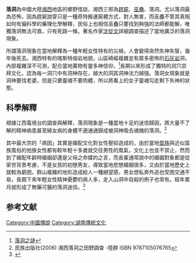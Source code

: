 
'''落洞'''為中國大陸[[湘西|湘西]]地區的鄉野怪談，湘西三邪為[[趕屍|趕屍]]、[[巫蠱|巫蠱]]、落洞。尤以落洞最為恐怖，因為趕屍說穿只是一種奇特搬運屍體方式，對人無害，而巫蠱不管其真相如何有偏科學的藥理化學解釋，民俗上也相信巫蠱只要找到夠強的法師都能解，唯獨落洞無法可救，只有死路一條。著名作家[[沈從文|沈從文]]詳細調查描述了當地廣泛的落洞現象。

所謂落洞現象在當地解釋為一種年輕女性特有的災禍，人會變得突然失神失智，幾年後死去。湘西特有的喀斯特熔岩地貌，山區崎嶇複雜並有眾多密佈的[[石灰岩|石灰岩]]洞，內部複雜深不可測，配合當地萬物有靈多神信仰，<ref>[http://www.ty2016.com/book/txbc08/45762.html 落洞之謎]</ref>長期以來形成了獨特的洞穴崇拜文化，認為每一洞穴中有洞神存在，越大的洞其洞神法力越強。落洞女現象就是洞神要找老婆，但是只要靈魂不要肉體，所以將看上的女子靈魂勾走剩下失神的狀態。

==科學解釋==
根據江西電視台的調查與解釋，落洞現象是一種當地十足的迷信歸因，將大量不了解的精神病患甚至婦女病的身體不適通通歸成被洞神吸去魂魄的落洞。<ref>民族出版社(2006) 湘西落洞之田野調查 -陸群 ISBN 9787105076765</ref>

其中最大宗的「病因」其實是婚配文化對女性壓抑造成的，由於當地[[苗族|苗族]]與近似苗族風俗的他族女性都有較年輕十多歲就交往男性的風氣，文化上也並不禁止，然而到了婚配年齡時婚姻卻還是父母之命媒妁之言，而長輩通常說中的婚姻對象都是從家世背景考慮，不是女孩的初戀男友，導致當地悲戀婚姻很多，又由於當地歷史上就較為窮困，群山複雜的地形造成給人一種絕望感，男女想私奔外逃也受困交通不易，長期下來年輕女性精神憂鬱的病人多，走入山洞中自殺的例子也常有。經年累月就形成了無藥可醫的落洞迷信。<ref>{{Cite web |url=http://tv.cntv.cn/video/C36961/804ef644fbfa3ddd0f8867920a4e5c44 |title=江西衛視-湘西落洞之谜 |access-date=2015-08-14 |archive-url=https://web.archive.org/web/20150425111641/http://tv.cntv.cn/video/C36961/804ef644fbfa3ddd0f8867920a4e5c44 |archive-date=2015-04-25 |dead-url=yes }}</ref>

==参考文献==
{{reflist}}

[[Category:中國傳說|Category:中國傳說]]
[[Category:湖南傳統文化|Category:湖南傳統文化]]
